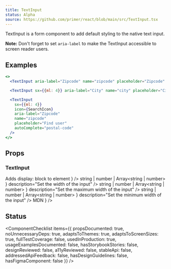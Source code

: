 ```yaml
---
title: TextInput
status: Alpha
source: https://github.com/primer/react/blob/main/src/TextInput.tsx
---
```


TextInput is a form component to add default styling to the native text input.

**Note:** Don't forget to set `aria-label` to make the TextInput accessible to screen reader users.

## Examples

```jsx live
<>
  <TextInput aria-label="Zipcode" name="zipcode" placeholder="Zipcode" autoComplete="postal-code" />

  <TextInput sx={{ml: 4}} aria-label="City" name="city" placeholder="City" contrast />

  <TextInput
    sx={{ml: 4}}
    icon={SearchIcon}
    aria-label="Zipcode"
    name="zipcode"
    placeholder="Find user"
    autoComplete="postal-code"
  />
</>
```

## Props

### TextInput

<PropsTable>
  <PropsTable.Row name="aria-label" type="string" description="Allows input to be accessible." />
  <PropsTable.Row
    name="block"
    type="boolean"
    defaultValue="false"
    description={
      <>
        Adds <InlineCode>display: block</InlineCode> to element
      </>
    }
  />
  <PropsTable.Row
    name="contrast"
    type="boolean"
    defaultValue="false"
    description="Changes background color to a higher contrast color"
  />
  <PropsTable.Row
    name="variant"
    type="'small' | 'large'"
    description="Creates a smaller or larger input than the default."
  />
  <PropsTable.Row
    name="width"
    type={
      <>
        string | number | <Link href="https://styled-system.com/guides/array-props">Array&lt;string | number&gt;</Link>
      </>
    }
    description="Set the width of the input"
  />
  <PropsTable.Row
    name="maxWidth"
    type={
      <>
        string | number | <Link href="https://styled-system.com/guides/array-props">Array&lt;string | number&gt;</Link>
      </>
    }
    description="Set the maximum width of the input"
  />
  <PropsTable.Row
    name="minWidth"
    type={
      <>
        string | number | <Link href="https://styled-system.com/guides/array-props">Array&lt;string | number&gt;</Link>
      </>
    }
    description="Set the minimum width of the input"
  />
  <PropsTable.Row
    name="icon"
    type="React.ComponentType"
    description="An Octicon React component. To be used inside of input. Positioned on the left edge."
  />
  <PropsTable.SxRow />
  <PropsTable.RefRow
    elementType="input"
    refType="HTMLInputElement"
    description="A ref to the input element rendered by this component. Note: this is not the outermost element rendered by TextInput. There is also a div wrapper for which a ref is not accepted."
  />
  <PropsTable.PassthroughPropsRow
    elementName="input"
    passthroughPropsLink={
      <Link href="https://developer.mozilla.org/en-US/docs/Web/HTML/Element/input#Attributes">MDN</Link>
    }
  />
</PropsTable>

## Status

<ComponentChecklist
  items={{
    propsDocumented: true,
    noUnnecessaryDeps: true,
    adaptsToThemes: true,
    adaptsToScreenSizes: true,
    fullTestCoverage: false,
    usedInProduction: true,
    usageExamplesDocumented: false,
    hasStorybookStories: false,
    designReviewed: false,
    a11yReviewed: false,
    stableApi: false,
    addressedApiFeedback: false,
    hasDesignGuidelines: false,
    hasFigmaComponent: false
  }}
/>
